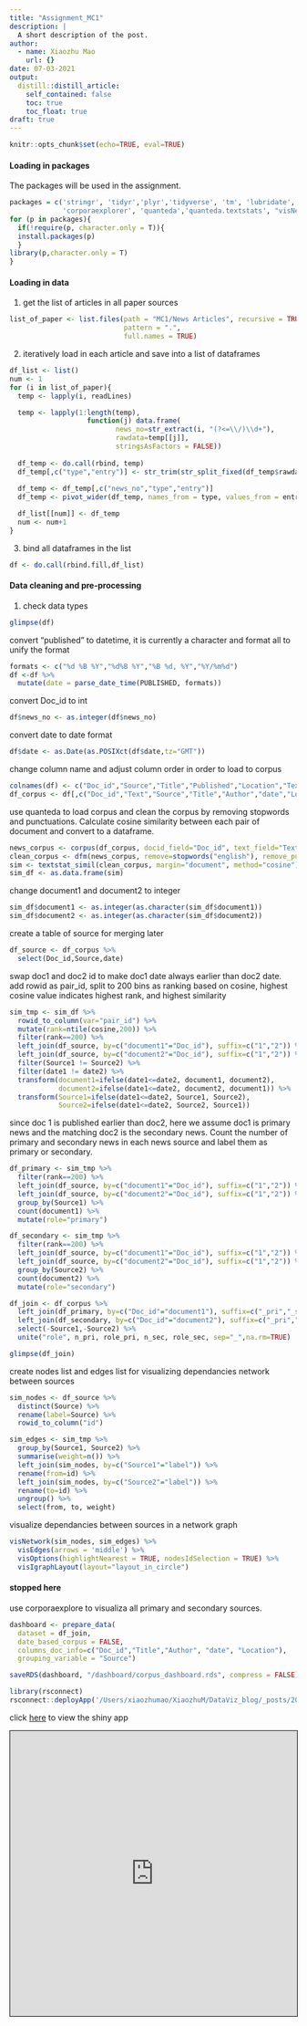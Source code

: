 ```yaml
---
title: "Assignment_MC1"
description: |
  A short description of the post.
author:
  - name: Xiaozhu Mao
    url: {}
date: 07-03-2021
output:
  distill::distill_article:
    self_contained: false
    toc: true
    toc_float: true
draft: true
---
```

```r
knitr::opts_chunk$set(echo=TRUE, eval=TRUE)
```  

#### Loading in packages 

The packages will be used in the assignment. 

```r
packages = c('stringr', 'tidyr','plyr','tidyverse', 'tm', 'lubridate', 
             'corporaexplorer', 'quanteda','quanteda.textstats', "visNetwork", "networkD3")
for (p in packages){
  if(!require(p, character.only = T)){
  install.packages(p)
  }
library(p,character.only = T)
}
```  

#### Loading in data  
1. get the list of articles in all paper sources  

```r
list_of_paper <- list.files(path = "MC1/News Articles", recursive = TRUE,
                            pattern = ".", 
                            full.names = TRUE)
```    

2. iteratively load in each article and save into a list of dataframes 

```r
df_list <- list()
num <- 1
for (i in list_of_paper){
  temp <- lapply(i, readLines)

  temp <- lapply(1:length(temp),
                   function(j) data.frame(
                          news_no=str_extract(i, "(?<=\\/)\\d+"),
                          rawdata=temp[[j]],
                          stringsAsFactors = FALSE))
                   
  df_temp <- do.call(rbind, temp)
  df_temp[,c("type","entry")] <- str_trim(str_split_fixed(df_temp$rawdata,":",2))
  
  df_temp <- df_temp[,c("news_no","type","entry")]
  df_temp <- pivot_wider(df_temp, names_from = type, values_from = entry)

  df_list[[num]] <- df_temp
  num <- num+1
}
```     

3. bind all dataframes in the list  

```r
df <- do.call(rbind.fill,df_list)
```

#### Data cleaning and pre-processing  

1. check data types  

```r
glimpse(df)
```  

convert "published" to datetime, it is currently a character and format all to unify the format  

```r
formats <- c("%d %B %Y","%d%B %Y","%B %d, %Y","%Y/%m%d")
df <-df %>%
  mutate(date = parse_date_time(PUBLISHED, formats))
``` 

convert Doc_id to int

```r
df$news_no <- as.integer(df$news_no)
```

convert date to date format

```r
df$date <- as.Date(as.POSIXct(df$date,tz="GMT"))
```

change column name and adjust column order in order to load to corpus  

```r
colnames(df) <- c("Doc_id","Source","Title","Published","Location","Text","Author","Note","date")
df_corpus <- df[,c("Doc_id","Text","Source","Title","Author","date","Location","Note")]
```  

use quanteda to load corpus and clean the corpus by removing stopwords and punctuations. Calculate cosine similarity between each pair of document and convert to a dataframe. 

```r
news_corpus <- corpus(df_corpus, docid_field="Doc_id", text_field="Text")
clean_corpus <- dfm(news_corpus, remove=stopwords("english"), remove_punct=TRUE)
sim <- textstat_simil(clean_corpus, margin="document", method="cosine")
sim_df <- as.data.frame(sim)
```

change document1 and document2 to integer

```r
sim_df$document1 <- as.integer(as.character(sim_df$document1))
sim_df$document2 <- as.integer(as.character(sim_df$document2))
```

create a table of source for merging later

```r
df_source <- df_corpus %>%
  select(Doc_id,Source,date) 
```

swap doc1 and doc2 id to make doc1 date always earlier than doc2 date. add rowid as pair_id, split to 200 bins as ranking based on cosine, highest cosine value indicates highest rank, and highest similarity

```r
sim_tmp <- sim_df %>%
  rowid_to_column(var="pair_id") %>%
  mutate(rank=ntile(cosine,200)) %>%
  filter(rank==200) %>%
  left_join(df_source, by=c("document1"="Doc_id"), suffix=c("1","2")) %>%
  left_join(df_source, by=c("document2"="Doc_id"), suffix=c("1","2")) %>%
  filter(Source1 != Source2) %>%
  filter(date1 != date2) %>%
  transform(document1=ifelse(date1<=date2, document1, document2),
            document2=ifelse(date1<=date2, document2, document1)) %>%
  transform(Source1=ifelse(date1<=date2, Source1, Source2),
            Source2=ifelse(date1<=date2, Source2, Source1))
```

since doc 1 is published earlier than doc2, here we assume doc1 is primary news and the matching doc2 is the secondary news. Count the number of primary and secondary news in each news source and label them as primary or secondary.

```r
df_primary <- sim_tmp %>%
  filter(rank==200) %>%
  left_join(df_source, by=c("document1"="Doc_id"), suffix=c("1","2")) %>%
  left_join(df_source, by=c("document2"="Doc_id"), suffix=c("1","2")) %>%
  group_by(Source1) %>%
  count(document1) %>%
  mutate(role="primary") 

df_secondary <- sim_tmp %>%
  filter(rank==200) %>%
  left_join(df_source, by=c("document1"="Doc_id"), suffix=c("1","2")) %>%
  left_join(df_source, by=c("document2"="Doc_id"), suffix=c("1","2")) %>%
  group_by(Source2) %>%
  count(document2) %>%
  mutate(role="secondary") 

df_join <- df_corpus %>%
  left_join(df_primary, by=c("Doc_id"="document1"), suffix=c("_pri","_sec")) %>%
  left_join(df_secondary, by=c("Doc_id"="document2"), suffix=c("_pri","_sec")) %>%
  select(-Source1,-Source2) %>%
  unite("role", n_pri, role_pri, n_sec, role_sec, sep="_",na.rm=TRUE)

glimpse(df_join)
```
create nodes list and edges list for visualizing dependancies network between sources

```r
sim_nodes <- df_source %>%
  distinct(Source) %>%
  rename(label=Source) %>%
  rowid_to_column("id")

sim_edges <- sim_tmp %>%
  group_by(Source1, Source2) %>%
  summarise(weight=n()) %>%
  left_join(sim_nodes, by=c("Source1"="label")) %>%
  rename(from=id) %>%
  left_join(sim_nodes, by=c("Source2"="label")) %>%
  rename(to=id) %>%
  ungroup() %>%
  select(from, to, weight)
```

visualize dependancies between sources in a network graph

```r
visNetwork(sim_nodes, sim_edges) %>%
  visEdges(arrows = 'middle') %>%
  visOptions(highlightNearest = TRUE, nodesIdSelection = TRUE) %>%
  visIgraphLayout(layout="layout_in_circle")

```


#### stopped here
use corporaexplore to visualiza all primary and secondary sources.

```r
dashboard <- prepare_data(
  dataset = df_join,
  date_based_corpus = FALSE,
  columns_doc_info=c("Doc_id","Title","Author", "date", "Location"),
  grouping_variable = "Source")

saveRDS(dashboard, "/dashboard/corpus_dashboard.rds", compress = FALSE)
```

```r
library(rsconnect)
rsconnect::deployApp('/Users/xiaozhumao/XiaozhuM/DataViz_blog/_posts/2021-07-03-assignmentmc1/dashboard')
```

click [here](https://xiaozhumao.shinyapps.io/dashboard/) to view the shiny app

<iframe src=" https://xiaozhumao.shinyapps.io/dashboard/"
        style="border: 1px solid black; width: 100%; height: 500px;">
        </iframe>















